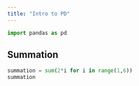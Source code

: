 ```yaml
---
title: "Intro to PD"
---
```


```python
import pandas as pd
```

## Summation

```python
summation = sum(2*i for i in range(1,6))
summation
```

